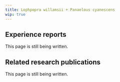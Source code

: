 ---
title: Lophpopra willamsii + Panaelous cyanescens
wip: true
---

## Experience reports

This page is still being written.

## Related research publications

This page is still being written.

